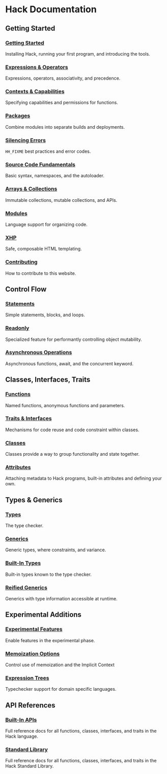 # Hack Documentation

## Getting Started

<Col50>

### [Getting Started](/docs/hack/getting-started/quick-start)
Installing Hack, running your first program, and introducing the tools.

### [Expressions & Operators](/docs/hack/expressions-and-operators/introduction)
Expressions, operators, associativity, and precedence.

### [Contexts & Capabilities](/docs/hack/contexts-and-capabilities/introduction)
Specifying capabilities and permissions for functions.

### [Packages](/docs/hack/packages/introduction)
Combine modules into separate builds and deployments.

### [Silencing Errors](/docs/hack/silencing-errors/introduction)
`HH_FIXME` best practices and error codes.

</Col50>

<Col50>

### [Source Code Fundamentals](/docs/hack/source-code-fundamentals/introduction)
Basic syntax, namespaces, and the autoloader.

### [Arrays & Collections](/docs/hack/arrays-and-collections/introduction)
Immutable collections, mutable collections, and APIs.

### [Modules](/docs/hack/modules/introduction)
Language support for organizing code.

### [XHP](/docs/hack/XHP/introduction)
Safe, composable HTML templating.

### [Contributing](/docs/hack/contributing/introduction)
How to contribute to this website.

</Col50>

<EndCol />

## Control Flow

<Col50>

### [Statements](/docs/hack/statements/introduction)
Simple statements, blocks, and loops.

### [Readonly](/docs/hack/readonly/introduction)
Specialized feature for performantly controlling object mutability.

</Col50>

<Col50>

### [Asynchronous Operations](/docs/hack/asynchronous-operations/introduction)
Asynchronous functions, await, and the concurrent keyword.

</Col50>

<EndCol />

## Classes, Interfaces, Traits


<Col50>

### [Functions](/docs/hack/functions/introduction)
Named functions, anonymous functions and parameters.

### [Traits & Interfaces](/docs/hack/traits-and-interfaces/introduction)
Mechanisms for code reuse and code constraint within classes.


</Col50>

<Col50>

### [Classes](/docs/hack/classes/introduction)
Classes provide a way to group functionality and state together.

### [Attributes](/docs/hack/attributes/introduction)
Attaching metadata to Hack programs, built-in attributes and defining your own.

</Col50>

<EndCol />

## Types & Generics

<Col50>

### [Types](/docs/hack/types/introduction)
The type checker.

### [Generics](/docs/hack/generics/introduction)
Generic types, where constraints, and variance.

</Col50>

<Col50>

### [Built-In Types](/docs/hack/built-in-types/introduction)
Built-in types known to the type checker.

### [Reified Generics](/docs/hack/reified-generics/introduction)
Generics with type information accessible at runtime.

</Col50>

<EndCol />

## Experimental Additions

<Col50>

### [Experimental Features](/docs/hack/experimental-features/introduction)
Enable features in the experimental phase.

### [Memoization Options](/docs/hack/memoization-options/introduction)
Control use of memoization and the Implicit Context

</Col50>

<Col50>

### [Expression Trees](/docs/hack/expression-trees/introduction)
Typechecker support for domain specific languages.

</Col50>

<EndCol />

## API References

<Col50>

### [Built-In APIs](/docs/apis/overview)

Full reference docs for all functions, classes, interfaces, and traits in the Hack language.

</Col50>

<Col50>

### [Standard Library](/docs/hsl/overview)

Full reference docs for all functions, classes, interfaces, and traits in the Hack Standard Library.

</Col50>

<EndCol />
